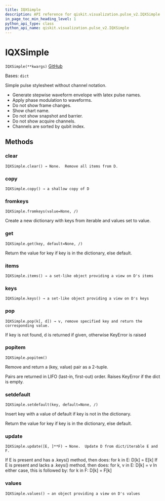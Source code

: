 ```yaml
---
title: IQXSimple
description: API reference for qiskit.visualization.pulse_v2.IQXSimple
in_page_toc_min_heading_level: 1
python_api_type: class
python_api_name: qiskit.visualization.pulse_v2.IQXSimple
---
```


# IQXSimple

<span id="qiskit.visualization.pulse_v2.IQXSimple" />

`IQXSimple(**kwargs)` [GitHub](https://github.com/qiskit/qiskit/tree/stable/0.22/qiskit/visualization/pulse_v2/stylesheet.py "view source code")

Bases: `dict`

Simple pulse stylesheet without channel notation.

*   Generate stepwise waveform envelope with latex pulse names.
*   Apply phase modulation to waveforms.
*   Do not show frame changes.
*   Show chart name.
*   Do not show snapshot and barrier.
*   Do not show acquire channels.
*   Channels are sorted by qubit index.

## Methods

### clear

<span id="qiskit.visualization.pulse_v2.IQXSimple.clear" />

`IQXSimple.clear() → None.  Remove all items from D.`

### copy

<span id="qiskit.visualization.pulse_v2.IQXSimple.copy" />

`IQXSimple.copy() → a shallow copy of D`

### fromkeys

<span id="qiskit.visualization.pulse_v2.IQXSimple.fromkeys" />

`IQXSimple.fromkeys(value=None, /)`

Create a new dictionary with keys from iterable and values set to value.

### get

<span id="qiskit.visualization.pulse_v2.IQXSimple.get" />

`IQXSimple.get(key, default=None, /)`

Return the value for key if key is in the dictionary, else default.

### items

<span id="qiskit.visualization.pulse_v2.IQXSimple.items" />

`IQXSimple.items() → a set-like object providing a view on D's items`

### keys

<span id="qiskit.visualization.pulse_v2.IQXSimple.keys" />

`IQXSimple.keys() → a set-like object providing a view on D's keys`

### pop

<span id="qiskit.visualization.pulse_v2.IQXSimple.pop" />

`IQXSimple.pop(k[, d]) → v, remove specified key and return the corresponding value.`

If key is not found, d is returned if given, otherwise KeyError is raised

### popitem

<span id="qiskit.visualization.pulse_v2.IQXSimple.popitem" />

`IQXSimple.popitem()`

Remove and return a (key, value) pair as a 2-tuple.

Pairs are returned in LIFO (last-in, first-out) order. Raises KeyError if the dict is empty.

### setdefault

<span id="qiskit.visualization.pulse_v2.IQXSimple.setdefault" />

`IQXSimple.setdefault(key, default=None, /)`

Insert key with a value of default if key is not in the dictionary.

Return the value for key if key is in the dictionary, else default.

### update

<span id="qiskit.visualization.pulse_v2.IQXSimple.update" />

`IQXSimple.update([E, ]**F) → None.  Update D from dict/iterable E and F.`

If E is present and has a .keys() method, then does: for k in E: D\[k] = E\[k] If E is present and lacks a .keys() method, then does: for k, v in E: D\[k] = v In either case, this is followed by: for k in F: D\[k] = F\[k]

### values

<span id="qiskit.visualization.pulse_v2.IQXSimple.values" />

`IQXSimple.values() → an object providing a view on D's values`

